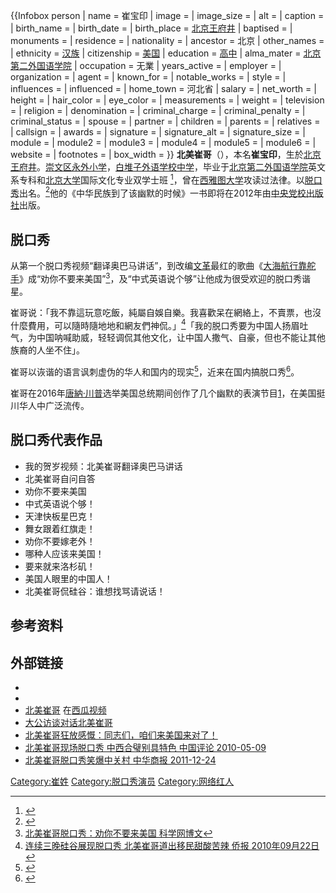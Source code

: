 {{Multiple issues|
{{BLPsources}}
{{Trivia|time=2021-01-19T13:25:18+00:00}}
{{更新|time=2021-01-19T13:25:18+00:00}}
}}
{{noteTA
|G1=人名
|G2=地名
|2=zh-tw:比爾·蓋茲; zh-hk:比爾·蓋茨; zh-cn:比尔·盖茨
}}
{{Infobox person
| name                      = 崔宝印 <!-- 姓名 -->
| image                     = <!-- 圖像 -->
| image_size                = <!-- 圖像大小 -->
| alt                       = <!-- 圖像替代 -->
| caption                   = <!-- 圖像描述 -->
| birth_name                =  <!-- 本名 -->
| birth_date                = <!-- 出身日期 {{Birth date|YYYY|MM|DD} -->
| birth_place               = {{CHN}}[[北京|北京]][[王府井|王府井]]<!-- 出生地 -->
| baptised                  = <!-- 受洗 -->
| monuments                 = <!-- 記念建築 -->
| residence                 = <!-- 居住地 -->
| nationality               = {{USA}}
| ancestor                  = 北京
| other_names               = <!-- 別名 -->
| ethnicity                 = [[汉族|汉族]]
| citizenship               = [[美国|美国]]
| education                 = [[高中|高中]]
| alma_mater                = [[北京第二外国语学院|北京第二外国语学院]]
| occupation                = 无業
| years_active              = <!-- 活躍時期 -->
| employer                  = <!-- 僱主 -->
| organization              = <!-- 組織 -->
| agent                     = <!-- 機構 -->
| known_for                 = <!-- 知名原因 -->
| notable_works             = <!-- 知名作品 -->
| style                     = <!-- 風格 -->
| influences                = <!-- 受影響於 -->
| influenced                = <!-- 影響於 -->
| home_town                 = 河北省
| salary                    = <!-- 薪資 -->
| net_worth                 = <!-- 淨資產 -->
| height                    = <!-- 身高 -->
| hair_color                = <!-- 髮色 -->
| eye_color                 = <!-- 瞳色 -->
| measurements              = <!-- 三圍 -->
| weight                    = <!-- 體重 -->
| television                = <!-- 電視節目 -->
| religion                  = <!-- 宗教信仰 -->
| denomination              = <!-- 宗教派別 -->
| criminal_charge           = <!-- 刑事起訴 -->
| criminal_penalty          = <!-- 刑事處罰 -->
| criminal_status           = <!-- 刑事狀況 -->
| spouse                    = <!-- 配偶 -->
| partner                   = <!-- 伴侶 -->
| children                  = <!-- 子嗣 -->
| parents                   = <!-- 父母 -->
| relatives                 = <!-- 親屬 -->
| callsign                  = <!-- 無線電臺呼號 -->
| awards                    = <!-- 獲獎 -->
| signature                 = <!-- 簽名 -->
| signature_alt             = <!-- 簽名替代 -->
| signature_size            = <!-- 簽名替代 -->
| module                    = <!-- 用於嵌套其他資訊模板 -->
| module2                   = <!--  -->
| module3                   = <!--  -->
| module4                   = <!--  -->
| module5                   = <!--  -->
| module6                   = <!--  -->
| website                   = <!-- 網站 {{URL|www.example.com}} -->
| footnotes                 = <!-- 註腳 -->
| box_width                 = <!-- 寬度 -->
}}
'''北美崔哥'''（{{lang-en|Brother Sway}}），本名'''崔宝印'''{{BD|1962年<ref>{{Cite web |url=http://v.ifeng.com/news/society/2014004/011d6c2b-747a-4c9a-8f8c-db6e5614995a.shtml |title=崔宝印 |accessdate=2016-12-20 |archive-date=2016-12-21 |archive-url=https://web.archive.org/web/20161221091047/http://v.ifeng.com/news/society/2014004/011d6c2b-747a-4c9a-8f8c-db6e5614995a.shtml |dead-url=no }}</ref>||||}}，生於[[北京|北京]][[王府井|王府井]]。[[崇文区|崇文区]][[永外小学|永外小学]]，[[白堆子外语学校中学|白堆子外语学校中学]]，毕业于[[北京第二外国语学院|北京第二外国语学院]]英文系专科和[[北京大学|北京大学]]国际文化专业双学士班 <ref>{{Cite web |url=http://www.pkuny.org/Conf_3.php |title=全美北京大学校友会代表大会 |accessdate=2012-01-12 |archive-date=2012-01-13 |archive-url=https://web.archive.org/web/20120113004450/http://www.pkuny.org/Conf_3.php |dead-url=no }}</ref>，曾在[[西雅图大学|西雅图大学]]攻读过法律。以[[談話節目|脱口秀]]出名。<ref name="关于崔哥">{{Cite web |url = http://www.beimeicuige.com/html/about/aboutcui/ |title = 北美崔哥官方網站 关于崔哥 |author = <!--作者--> |publisher = beimeicuige.com |language = zh-cn |accessdate = 2014-10-07 |quote = <!--引用的相關原文--> |archiveurl = https://web.archive.org/web/20120321221714/http://www.beimeicuige.com/html/about/aboutcui/ |archivedate = 2012-03-21 |dead-url = no }}</ref>他的《中华民族到了该幽默的时候》一书即将在2012年由[[中央党校出版社|中央党校出版社]]出版。

==脱口秀==
从第一个脱口秀视频“翻译奥巴马讲话”，到改编[[文革|文革]]最红的歌曲《[[大海航行靠舵手|大海航行靠舵手]]》成“劝你不要来美国”<ref>[http://bbs.sciencenet.cn/home.php?mod=space&uid=40615&do=blog&id=519818 北美崔哥脱口秀：劝你不要来美国 科学网博文]</ref>，及“中式英语说个够”让他成为很受欢迎的脱口秀谐星。

崔哥说：「我不靠這玩意吃飯，純屬自娛自樂。我喜歡呆在網絡上，不賣票，也沒什麼費用，可以隨時隨地地和網友們神侃。」<ref>[http://chinese.usqiaobao.com/2010-09/22/content_570087.htm 连续三晚硅谷展现脱口秀 北美崔哥道出移民甜酸苦辣  侨报 2010年09月22日]{{dead link|date=2017年11月 |bot=InternetArchiveBot |fix-attempted=yes }}</ref>「我的脱口秀要为中国人扬眉吐气，为中国呐喊助威，轻轻调侃其他文化，让中国人撒气、自豪，但也不能让其他族裔的人坐不住」。

崔哥以诙谐的语言讽刺虚伪的华人和国内的现实<ref>{{Cite web |url=http://blog.sina.com.cn/s/blog_6b8f4d5a01018hig.html |title=存档副本 |accessdate=2015-01-20 |archive-date=2015-01-20 |archive-url=https://web.archive.org/web/20150120044749/http://blog.sina.com.cn/s/blog_6b8f4d5a01018hig.html |dead-url=no }}</ref>，近来在国内搞脱口秀<ref>{{Cite web |url=http://blog.sina.com.cn/s/blog_6b8f4d5a0102v4vg.html |title=存档副本 |accessdate=2015-01-20 |archive-date=2015-01-20 |archive-url=https://web.archive.org/web/20150120044613/http://blog.sina.com.cn/s/blog_6b8f4d5a0102v4vg.html |dead-url=no }}</ref>。

崔哥在2016年[[唐納·川普|唐納·川普]]选举美国总统期间创作了几个幽默的表演节目[http://www.cncnews.cn/new/detail/67864.jhtml]，在美国挺川华人中广泛流传。

==脱口秀代表作品==
{{無來源章節}}
*我的贺岁视频：北美崔哥翻译奥巴马讲话
*北美崔哥自问自答
*劝你不要来美国
*中式英语说个够！
*天津快板星巴克！
*舞女跟着红旗走！
*劝你不要嫁老外！
*哪种人应该来美国！
*要来就来洛杉矶！
*美国人眼里的中国人！
*北美崔哥侃硅谷：谁想找骂请说话！

==参考资料==
{{reflist}}

==外部链接==
*{{weibo|beimeicuige}}
*{{youtube|c=BrotherSway}}
*[https://www.ixigua.com/home/58020507716/ 北美崔哥] {{Wayback|url=https://www.ixigua.com/home/58020507716/ |date=20210124063125 }}在[[西瓜视频|西瓜视频]]
*[http://news.takungpao.com/special/beimeicuige/ 大公访谈对话北美崔哥] {{Wayback|url=http://news.takungpao.com/special/beimeicuige/ |date=20181112163933 }}{{zh-cn}}
*[https://web.archive.org/web/20120224213415/http://my.backchina.com/chineseblog/201103/user-276602-message-107247-page-1.html 北美崔哥狂放感慨：同志们，咱们来美国来对了！]{{zh-cn}}
*[https://web.archive.org/web/20150923222117/http://www.chinareviewnews.com/doc/1013/1/6/2/101316267.html?coluid=7&kindid=0&docid=101316267 北美崔哥现场脱口秀 中西合璧别具特色 中国评论 2010-05-09]
*[https://web.archive.org/web/20141007013441/http://w.chinesebiznews.com/index.php/component/content/13801.html?task=view 北美崔哥脱口秀笑爆中关村 中华商报 2011-12-24]{{zh-hans}}

{{演说家|1=我是演说家|学员=yes}}
[[Category:崔姓|Category:崔姓]]
[[Category:脱口秀演员|Category:脱口秀演员]]
[[Category:网络红人|Category:网络红人]]